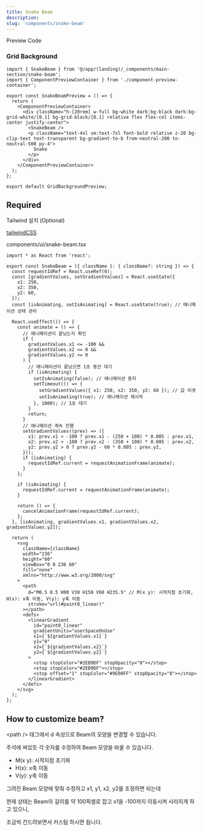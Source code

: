 ```yaml
---
title: Snake Beam
description:
slug: 'components/snake-beam'
---
```


<Tabs defaultValue="preview">
  <TabsList >
    <TabsTrigger value="preview">
      Preview
    </TabsTrigger>
    <TabsTrigger value="code">
      Code
    </TabsTrigger>
  </TabsList>

### Grid Background

<TabsContent value="preview">
  <SnakeBeamPreview />
</TabsContent>

  <TabsContent value="code">

```tsx {8}
import { SnakeBeam } from '@/app/(landing)/_components/main-section/snake-beam';
import { ComponentPreviewContainer } from './component-preview-container';

export const SnakeBeamPreview = () => {
  return (
    <ComponentPreviewContainer>
      <div className="h-[20rem] w-full bg-white dark:bg-black dark:bg-grid-white/[0.1] bg-grid-black/[0.1] relative flex flex-col items-center justify-center">
        <SnakeBeam />
        <p className="text-4xl sm:text-7xl font-bold relative z-20 bg-clip-text text-transparent bg-gradient-to-b from-neutral-200 to-neutral-500 py-4">
          Snake
        </p>
      </div>
    </ComponentPreviewContainer>
  );
};

export default GridBackgroundPreview;
```

</TabsContent>
</Tabs>

## Required

<Steps>

<Step>
Tailwind 설치 (Optional)

[tailwindCSS](https://tailwindcss.com/docs/installation)

</Step>
<Step>

components/ui/snake-beam.tsx

```tsx
import * as React from 'react';

export const SnakeBeam = ({ className }: { className?: string }) => {
  const requestIdRef = React.useRef(0);
  const [gradientValues, setGradientValues] = React.useState({
    x1: 250,
    x2: 350,
    y2: 60,
  });
  const [isAnimating, setIsAnimating] = React.useState(true); // 애니메이션 상태 관리

  React.useEffect(() => {
    const animate = () => {
      // 애니메이션이 끝났는지 확인
      if (
        gradientValues.x1 <= -100 &&
        gradientValues.x2 <= 0 &&
        gradientValues.y2 <= 0
      ) {
        // 애니메이션이 끝났으면 1초 동안 대기
        if (isAnimating) {
          setIsAnimating(false); // 애니메이션 중지
          setTimeout(() => {
            setGradientValues({ x1: 250, x2: 350, y2: 60 }); // 값 리셋
            setIsAnimating(true); // 애니메이션 재시작
          }, 1000); // 1초 대기
        }
        return;
      }
      // 애니메이션 계속 진행
      setGradientValues((prev) => ({
        x1: prev.x1 > -100 ? prev.x1 - (250 + 100) * 0.005 : prev.x1,
        x2: prev.x2 > -100 ? prev.x2 - (350 + 100) * 0.005 : prev.x2,
        y2: prev.y2 > 0 ? prev.y2 - 60 * 0.005 : prev.y2,
      }));
      if (isAnimating) {
        requestIdRef.current = requestAnimationFrame(animate);
      }
    };

    if (isAnimating) {
      requestIdRef.current = requestAnimationFrame(animate);
    }

    return () => {
      cancelAnimationFrame(requestIdRef.current);
    };
  }, [isAnimating, gradientValues.x1, gradientValues.x2, gradientValues.y2]);

  return (
    <svg
      className={className}
      width="236"
      height="60"
      viewBox="0 0 236 60"
      fill="none"
      xmlns="http://www.w3.org/2000/svg"
    >
      <path
        d="M0.5 0.5 H90 V30 H150 V60 H235.5" // M(x y): 시작지점 초기화, H(x): x축 이동, V(y): y축 이동
        stroke="url(#paint0_linear)"
      ></path>
      <defs>
        <linearGradient
          id="paint0_linear"
          gradientUnits="userSpaceOnUse"
          x1={`${gradientValues.x1}`}
          y1="0"
          x2={`${gradientValues.x2}`}
          y2={`${gradientValues.y2}`}
        >
          <stop stopColor="#2EB9DF" stopOpacity="0"></stop>
          <stop stopColor="#2EB9DF"></stop>
          <stop offset="1" stopColor="#9E00FF" stopOpacity="0"></stop>
        </linearGradient>
      </defs>
    </svg>
  );
};
```

</Step>
</Steps>

## How to customize beam?

\<path /> 태그에서 d 속성으로 Beam의 모양을 변경할 수 있습니다.

주석에 써있듯 각 숫자를 수정하여 Beam 모양을 바꿀 수 있습니다.

- M(x y): 시작지점 초기화
- H(x): x축 이동
- V(y): y축 이동

그려진 Beam 모양에 맞춰 수정하고 x1, y1, x2, y2를 조정하면 되는데

현재 상태는 Beam의 길이를 약 100픽셀로 잡고 x1을 -100까지 이동시켜 사라지게 하고 있으니,

조금씩 건드려보면서 커스텀 하시면 됩니다.
